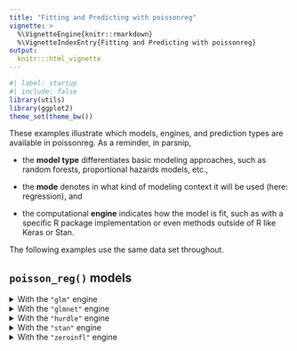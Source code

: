 ```yaml
---
title: "Fitting and Predicting with poissonreg"
vignette: >
  %\VignetteEngine{knitr::rmarkdown}
  %\VignetteIndexEntry{Fitting and Predicting with poissonreg}
output:
  knitr:::html_vignette
---
```


```r
#| label: startup
#| include: false
library(utils)
library(ggplot2)
theme_set(theme_bw())
```

These examples illustrate which models, engines, and prediction types are available in poissonreg. As a reminder, in parsnip, 

- the **model type** differentiates basic modeling approaches, such as random forests, proportional hazards models, etc.,

- the **mode** denotes in what kind of modeling context it will be used (here: regression), and

- the computational **engine** indicates how the model is fit, such as with a specific R package implementation or even methods outside of R like Keras or Stan.

The following examples use the same data set throughout.

## `poisson_reg()` models
  
  <details id="poisson-reg-glm"> 
  
  <summary>With the `"glm"` engine</summary>
  
  ```r
  #| echo: false
  knitr::spin_child("template-biochemists.R")
  ```

  We can define the model:
  
  ```r
  pr_spec <- 
    poisson_reg() |>
    set_engine("glm") |> 
    set_mode("regression") 
  pr_spec
  ```

  Now we create the model fit object:
  
  ```r
  set.seed(1)
  pr_fit <- pr_spec |> fit(art ~ ., data = biochemists_train)
  pr_fit
  ```

  The holdout data can be predicted:
  
  ```r
  predict(pr_fit, biochemists_test)
  ```
  
  </details>
  
  <details id="poisson-reg-glmnet"> 
  
  <summary>With the `"glmnet"` engine</summary>
  
  ```r
  #| echo: false
  knitr::spin_child("template-biochemists.R")
  ```

  We can define the model with specific parameters:
  
  ```r
  pr_spec <- 
    poisson_reg(penalty = 0.1) |>
    set_engine("glmnet") |> 
    set_mode("regression") 
  pr_spec
  ```

  Now we create the model fit object:
  
  ```r
  set.seed(1)
  pr_fit <- pr_spec |> fit(art ~ ., data = biochemists_train)
  pr_fit
  ```

  The holdout data can be predicted:
  
  ```r
  predict(pr_fit, biochemists_test)
  ```
  
  </details>

  <details id="poisson-reg-hurdle"> 
  
  <summary>With the `"hurdle"` engine</summary>
  
  ```r
  #| echo: false
  knitr::spin_child("template-biochemists.R")
  ```

  We can define the model:
  
  ```r
  pr_spec <- 
    poisson_reg() |>
    set_engine("hurdle") |> 
    set_mode("regression") 
  pr_spec
  ```

  Now we create the model fit object:
  
  ```r
  set.seed(1)
  pr_fit <- pr_spec |> fit(art ~ . | ., data = biochemists_train)
  pr_fit
  ```

  The holdout data can be predicted:
  
  ```r
  predict(pr_fit, biochemists_test)
  ```
  
  </details>

  <details id="poisson-reg-stan"> 
  
  <summary>With the `"stan"` engine</summary>
  
  ```r
  #| echo: false
  knitr::spin_child("template-biochemists.R")
  ```

  We can define the model:
  
  ```r
  pr_spec <- 
    poisson_reg() |>
    set_engine("stan") |> 
    set_mode("regression") 
  pr_spec
  ```

  Now we create the model fit object:
  
  ```r
  set.seed(1)
  pr_fit <- pr_spec |> fit(art ~ ., data = biochemists_train)
  pr_fit
  ```

  The holdout data can be predicted:
  
  ```r
  predict(pr_fit, biochemists_test)
  ```
  
  </details>

  <details id="poisson-reg-zeroinfl"> 
  
  <summary>With the `"zeroinfl"` engine</summary>
  
  ```r
  #| echo: false
  knitr::spin_child("template-biochemists.R")
  ```

  We can define the model:
  
  ```r
  pr_spec <- 
    poisson_reg() |>
    set_engine("zeroinfl") |> 
    set_mode("regression") 
  pr_spec
  ```

  Now we create the model fit object:
  
  ```r
  set.seed(1)
  pr_fit <- pr_spec |> fit(art ~ . | ., data = biochemists_train)
  pr_fit
  ```

  The holdout data can be predicted:
  
  ```r
  predict(pr_fit, biochemists_test)
  ```
  
  </details>
